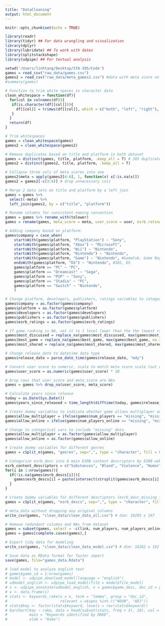 ```yaml
---
title: "DataCleaning"
output: html_document
---
```


```r
knitr::opts_chunk$set(echo = TRUE)
```

```r
library(readr)
library(tidyr) ## For data wrangling and visualization
library(dplyr) 
library(lubridate) ## To work with dates
library(splitstackshape) 
library(udpipe) ## For textual analysis
```

```r
setwd('/Users/linhtang/Desktop/STA-395/Code')
games = read_csv("raw_data/games.csv")
games2 = read_csv("raw_data/meta_games2.csv") #data with meta score only
#summary(games)
```

```r
# Function to trim white spaces in character data
clean_whitespace = function(df){
  for(col in colnames(df)){
   if(is.character(df[[col]])){
     df[[col]] = trimws(df[[col]], which = c("both", "left", "right"), whitespace = "[ \t\r\n]")
   }
  }
  return(df)
}

# Trim whitespaces
games = clean_whitespace(games)
games2 = clean_whitespace(games2)

# Remove duplicates based on title and platform in both dataset 
games = distinct(games, title, platform, .keep_all = T) # 305 duplicates removed
games2 = distinct(games2, title, platform, .keep_all = T)

# Collapse three cols of meta scores into one
games2$meta = apply(games2[4:6], 1, function(x) x[!is.na(x)])
games2 = games2[-c(3:6)] # drop unnecessary cols

# Merge 2 data sets on title and platform by a left join
games = games %>%
  select(-meta) %>%
  left_join(games2, by = c("title", "platform"))
```


```r
# Rename columns for consistent naming convention 
games = games %>% rename_with(tolower)
games = rename(games, meta_score = meta, user_score = user, esrb_ratings = ratings)

# Adding company based on platform:
games$company = case_when(
    startsWith(games$platform, "PlayStation") ~ "Sony",
    startsWith(games$platform, "Xbox") ~ "Microsoft",
    startsWith(games$platform, "Wii") ~ "Nintendo",
    startsWith(games$platform, "Nintendo") ~ "Nintendo",
    startsWith(games$platform, "Game") ~ "Nintendo", #GameCub, Game Boy Advance
    endsWith(games$platform, "DS") ~ "Nintendo", #3DS, DS
    games$platform == "PC" ~ "PC",
    games$platform == "Dreamcast" ~ "Sega",
    games$platform == "PSP" ~ "Sony",
    games$platform == "Stadia" ~ "PC",
    games$platform == "Switch" ~ "Nintendo",
    )

# Change platform, developers, publishers, ratings variables to categorical data
games$company = as.factor(games$company)
games$platform = as.factor(games$platform)
games$developers = as.factor(games$developers)
games$publishers = as.factor(games$publishers)
games$esrb_ratings = as.factor(games$esrb_ratings)

# If game ranking is NA, set it to 1 level lower than the the lowest rating
games$most_discussed = replace_na(games$most_discussed, max(games$most_discussed, na.rm = TRUE))
games$best_game = replace_na(games$best_game, max(games$best_game, na.rm = TRUE))
games$most_shared = replace_na(games$most_shared, max(games$most_shared, na.rm = TRUE))

# Change release_date to datetime data type
games$release_date = parse_date_time(games$release_date, "mdy")

# Convert user score to numeric, scale to match meta score scale (out of 100)
games$user_score = as.numeric(games$user_score) * 10

# Drop rows that user_score and meta_score are NAs
games = games %>% drop_na(user_score, meta_score) 

# Calculate years since release
today = as.Date(Sys.Date())
games$years_since_released = time_length(difftime(today, games$release_date), "years")
```

```r
# Create dummy variables to indicate whether game allows multiplayer and online gaming
games$allow_multiplayer = ifelse(games$num_players == "missing", "missing", ifelse(games$num_players == "1 Player", FALSE, TRUE))
games$allow_online = ifelse(games$num_players_online == "missing", "missing", ifelse(grepl("No Online Multiplayer", games$num_players_online), FALSE, TRUE))

# Change to categorical vars to include "missing" data
games$allow_multiplayer = as.factor(games$allow_multiplayer)
games$allow_online = as.factor(games$allow_online)

# Create dummy variables for different genres
games = cSplit_e(games, "genres", sep=",", type = "character", fill = 0, drop = F)

# Categorize esrb_desc into 8 main ESRB content descriptors by ESRB website
esrb_content_descriptors = c("Substances", "Blood", "Violence", "Humor", "Language", "Nudity", "Gambling", "Sexuality", "missing") # by https://www.esrb.org/ratings-guide/#cont_desc
for(i in 1:nrow(games)){
  if(!is.na(games$esrb_descs[i])){
    games$esrb_descs[i] = paste(intersect(strsplit(games$esrb_descs[i], " ")[[1]], esrb_content_descriptors), collapse=",")
  }
}

# Create dummy variables for different descriptors (esrb_desc_missing indicates "missing" desc)
games = cSplit_e(games, "esrb_descs", sep=",", type = "character", fill = 0, drop = F) 
```

```r
# meta_data without dropping any original columns
write_csv(games, "clean_data/clean_data_all.csv") # dim: 18295 x 197

# Remove redundant columns and NAs from dataset
games = subset(games, select = -c(link, num_players, num_players_online, genres, esrb_descs))
games = games[complete.cases(games),]

# Export tidy data for modeling
write_csv(games, "clean_data/clean_data_model.csv") # dim: 16262 x 192

# Save data as RData format for faster import
save(games, file="games_data.Rdata")
```

```r
# load model to analyze english text
# games$game_id = 1:nrow(games)
# model <- udpipe_download_model(language = "english")
# udmodel_english <- udpipe_load_model(file = model$file_model)
# s <- udpipe_annotate(udmodel_english, x = games$game_desc, doc_id = games$game_id)
# x <- data.frame(s)
# stats <- keywords_rake(x = x, term = "lemma", group = "doc_id", 
#                        relevant = x$upos %in% c("NOUN", "ADJ"))
# stats$key <- factor(stats$keyword, levels = rev(stats$keyword))
# barchart(key ~ rake, data = head(subset(stats, freq > 3), 20), col = "red", 
#          main = "Keywords identified by RAKE", 
#          xlab = "Rake")
```

